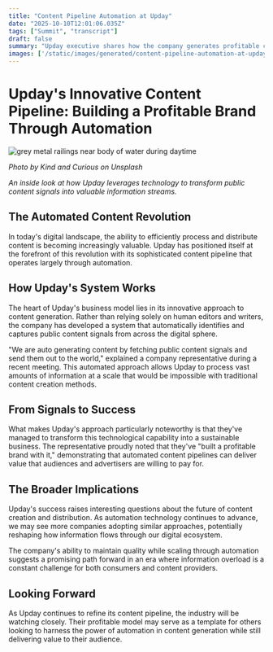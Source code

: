 ```yaml
---
title: "Content Pipeline Automation at Upday"
date: "2025-10-10T12:01:06.035Z"
tags: ["Summit", "transcript"]
draft: false
summary: "Upday executive shares how the company generates profitable content by automatically harvesting and distributing public data signals."
images: ['/static/images/generated/content-pipeline-automation-at-upday-1760097664517.jpg']
---
```


# Upday's Innovative Content Pipeline: Building a Profitable Brand Through Automation


![grey metal railings near body of water during daytime](/static/images/generated/content-pipeline-automation-at-upday-1760097664517.jpg)

*Photo by Kind and Curious on Unsplash*

*An inside look at how Upday leverages technology to transform public content signals into valuable information streams.*

## The Automated Content Revolution

In today's digital landscape, the ability to efficiently process and distribute content is becoming increasingly valuable. Upday has positioned itself at the forefront of this revolution with its sophisticated content pipeline that operates largely through automation.

## How Upday's System Works

The heart of Upday's business model lies in its innovative approach to content generation. Rather than relying solely on human editors and writers, the company has developed a system that automatically identifies and captures public content signals from across the digital sphere.

"We are auto generating content by fetching public content signals and send them out to the world," explained a company representative during a recent meeting. This automated approach allows Upday to process vast amounts of information at a scale that would be impossible with traditional content creation methods.

## From Signals to Success

What makes Upday's approach particularly noteworthy is that they've managed to transform this technological capability into a sustainable business. The representative proudly noted that they've "built a profitable brand with it," demonstrating that automated content pipelines can deliver value that audiences and advertisers are willing to pay for.

## The Broader Implications

Upday's success raises interesting questions about the future of content creation and distribution. As automation technology continues to advance, we may see more companies adopting similar approaches, potentially reshaping how information flows through our digital ecosystem.

The company's ability to maintain quality while scaling through automation suggests a promising path forward in an era where information overload is a constant challenge for both consumers and content providers.

## Looking Forward

As Upday continues to refine its content pipeline, the industry will be watching closely. Their profitable model may serve as a template for others looking to harness the power of automation in content generation while still delivering value to their audience.